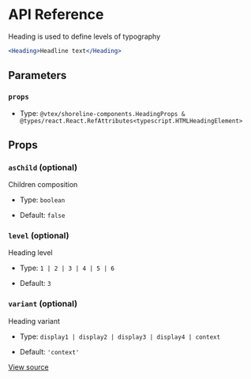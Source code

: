 # API Reference

Heading is used to define levels of typography

```jsx
<Heading>Headline text</Heading>
```

## Parameters

### `props`

- Type: `@vtex/shoreline-components.HeadingProps & @types/react.React.RefAttributes<typescript.HTMLHeadingElement>`

## Props

### `asChild` (optional)

Children composition

- Type: `boolean`

- Default: `false`

### `level` (optional)

Heading level

- Type: `1 | 2 | 3 | 4 | 5 | 6`

- Default: `3`

### `variant` (optional)

Heading variant

- Type: `display1 | display2 | display3 | display4 | context`

- Default: `'context'`

[View source](https://github.com/vtex/shoreline/blob/1f4dded0a/packages/components/src/heading/heading.tsx#L10)
